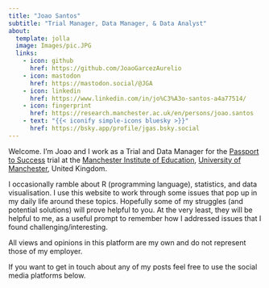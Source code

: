 ```yaml
---
title: "Joao Santos"
subtitle: "Trial Manager, Data Manager, & Data Analyst"
about:
  template: jolla
  image: Images/pic.JPG
  links:
    - icon: github
      href: https://github.com/JoaoGarcezAurelio
    - icon: mastodon
      href: https://mastodon.social/@JGA
    - icon: linkedin
      href: https://www.linkedin.com/in/jo%C3%A3o-santos-a4a77514/
    - icon: fingerprint
      href: https://research.manchester.ac.uk/en/persons/joao.santos
    - text: "{{< iconify simple-icons bluesky >}}"
      href: https://bsky.app/profile/jgas.bsky.social
---
```


Welcome. I'm Joao and I work as a Trial and Data Manager for the [Passport to Success](www.passport2success.co.uk) trial at the [Manchester Institute of Education](https://www.seed.manchester.ac.uk/education/about/people/), [University of Manchester](https://www.manchester.ac.uk/), United Kingdom.

I occasionally ramble about R (programming language), statistics, and data visualisation. I use this website to work through some issues that pop up in my daily life around these topics. Hopefully some of my struggles (and potential solutions) will prove helpful to you. At the very least, they will be helpful to me, as a useful prompt to remember how I addressed issues that I found challenging/interesting.

All views and opinions in this platform are my own and do not represent those of my employer.

If you want to get in touch about any of my posts feel free to use the social media platforms below.

